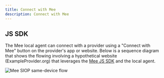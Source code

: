 ```yaml
---
title: Connect with Mee
description: Connect with Mee
---
```



## JS SDK

The Mee local agent can connect with a provider using a "Connect with Mee" button on the provider's app or website. Below is a sequence diagram that shows the flowing involving a hypothetical website (ExampleProvider.org) that leverages the [Mee JS SDK](https://github.com/MeeFoundation/mee-js-sdk) and the local agent. 

<img alt="Mee SIOP same-device flow" src={meeSameDevice.src}/>
